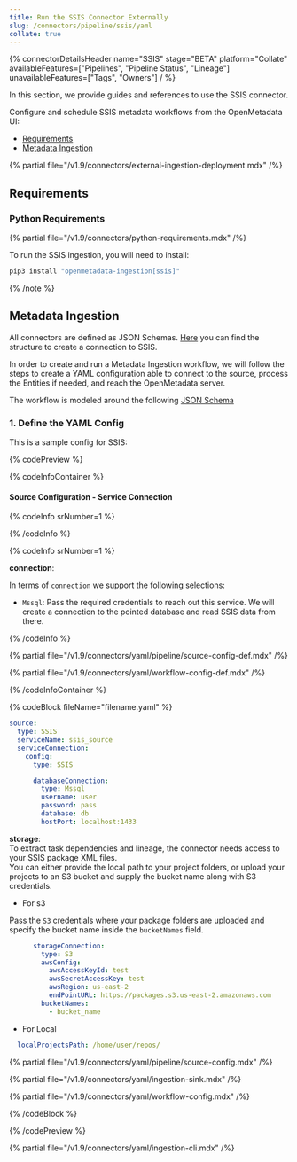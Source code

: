 ```yaml
---
title: Run the SSIS Connector Externally
slug: /connectors/pipeline/ssis/yaml
collate: true
---
```



{% connectorDetailsHeader
name="SSIS"
stage="BETA"
platform="Collate"
availableFeatures=["Pipelines", "Pipeline Status", "Lineage"]
unavailableFeatures=["Tags", "Owners"]
/ %}

In this section, we provide guides and references to use the SSIS connector.

Configure and schedule SSIS metadata workflows from the OpenMetadata UI:

- [Requirements](#requirements)
- [Metadata Ingestion](#metadata-ingestion)

{% partial file="/v1.9/connectors/external-ingestion-deployment.mdx" /%}

## Requirements

### Python Requirements

{% partial file="/v1.9/connectors/python-requirements.mdx" /%}

To run the SSIS ingestion, you will need to install:

```bash
pip3 install "openmetadata-ingestion[ssis]"
```


{% /note %}


## Metadata Ingestion

All connectors are defined as JSON Schemas.
[Here](https://github.com/open-metadata/OpenMetadata/blob/main/openmetadata-spec/src/main/resources/json/schema/entity/services/connections/pipeline/ssisConnection.json)
you can find the structure to create a connection to SSIS.

In order to create and run a Metadata Ingestion workflow, we will follow
the steps to create a YAML configuration able to connect to the source,
process the Entities if needed, and reach the OpenMetadata server.

The workflow is modeled around the following
[JSON Schema](https://github.com/open-metadata/OpenMetadata/blob/main/openmetadata-spec/src/main/resources/json/schema/metadataIngestion/workflow.json)

### 1. Define the YAML Config

This is a sample config for SSIS:

{% codePreview %}

{% codeInfoContainer %}

#### Source Configuration - Service Connection

{% codeInfo srNumber=1 %}

{% /codeInfo %}

{% codeInfo srNumber=1 %}

**connection**: 

In terms of `connection` we support the following selections:

- `Mssql`: Pass the required credentials to reach out this service. We will
  create a connection to the pointed database and read SSIS data from there.

{% /codeInfo %}

{% partial file="/v1.9/connectors/yaml/pipeline/source-config-def.mdx" /%}

<IngestionSinkDef />

{% partial file="/v1.9/connectors/yaml/workflow-config-def.mdx" /%}

{% /codeInfoContainer %}

{% codeBlock fileName="filename.yaml" %}

```yaml {% isCodeBlock=true %}
source:
  type: SSIS
  serviceName: ssis_source
  serviceConnection:
    config:
      type: SSIS
```
```yaml {% srNumber=6 %}
      databaseConnection:
        type: Mssql
        username: user
        password: pass
        database: db
        hostPort: localhost:1433
```

**storage**:  
To extract task dependencies and lineage, the connector needs access to your SSIS package XML files.  
You can either provide the local path to your project folders, or upload your projects to an S3 bucket and supply the bucket name along with S3 credentials.

- For s3

Pass the `S3` credentials where your package folders are uploaded and specify the bucket name inside the `bucketNames` field.


```yaml {% srNumber=7 %}
      storageConnection:
        type: S3
        awsConfig:
          awsAccessKeyId: test
          awsSecretAccessKey: test
          awsRegion: us-east-2
          endPointURL: https://packages.s3.us-east-2.amazonaws.com
        bucketNames: 
          - bucket_name
```
- For Local
```yaml {% srNumber=8 %}
  localProjectsPath: /home/user/repos/
```

{% partial file="/v1.9/connectors/yaml/pipeline/source-config.mdx" /%}

{% partial file="/v1.9/connectors/yaml/ingestion-sink.mdx" /%}

{% partial file="/v1.9/connectors/yaml/workflow-config.mdx" /%}

{% /codeBlock %}

{% /codePreview %}

{% partial file="/v1.9/connectors/yaml/ingestion-cli.mdx" /%}

